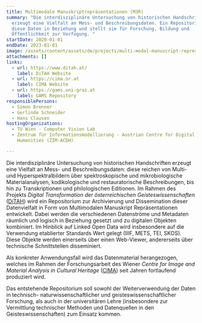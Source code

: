 ```yaml
---
title: Multimodale Manuskriptrepräsentationen (M3R)
summary: "Die interdisziplinäre Untersuchung von historischen Handschriften
  erzeugt eine Vielfalt an Mess- und Beschreibungsdaten. Ein Repositorium setzt
  diese Daten in Beziehung und stellt sie für Forschung, Bildung und
  Öffentlichkeit zur Verfügung. "
startDate: 2020-01-01
endDate: 2023-01-01
image: /assets/content/assets/de/projects/multi-modal-manuscript-representations-m3r/m3r-image.png
attachments: []
links:
  - url: https://www.ditah.at/
    label: DiTAH Website
  - url: https://cima.or.at
    label: CIMA Website
  - url: https://gams.uni-graz.at
    label: GAMS Repository
responsiblePersons:
  - Simon Brenner
  - Gerlinde Schneider
  - Hans Clausen
hostingOrganizations:
  - TU Wien - Computer Vision Lab
  - Zentrum für Informationsmodellierung - Austrian Centre for Digital
    Humanities (ZIM-ACDH)

---
```

Die interdisziplinäre Untersuchung von historischen Handschriften erzeugt eine Vielfalt an Mess- und Beschreibungsdaten: diese reichen von Multi- und Hyperspektralbildern über spektroskopische und mikrobiologische Materialanalysen, kodikologische und restauratorische Beschreibungen, bis hin zu Transkriptionen und philologischen Editionen. Im Rahmen des Projekts _Digital Transformation der österreichischen Geisteswissenschaften_ ([DiTAH](https://www.ditah.at/)) wird ein Repositorium zur Archivierung und Dissemination dieser Datenvielfalt in Form von Multimodalen Manuskript Repräsentationen entwickelt. Dabei werden die verschiedenen Datenströme und Metadaten räumlich und logisch in Beziehung gesetzt und zu digitalen Objekten kombiniert. Im Hinblick auf Linked Open Data wird insbesondere auf die Verwendung etablierter Standards Wert gelegt (IIIF, METS, TEI, SKOS). Diese Objekte werden einerseits über einen Web-Viewer, andererseits über technische Schnittstellen disseminiert.

Als konkreter Anwendungsfall wird das Datenmaterial herangezogen, welches im Rahmen der Forschungsarbeit des Wiener _Centre for Image and Material Analysis in Cultural Heritage_ ([CIMA](https://cima.or.at)) seit Jahren fortlaufend produziert wird.

Das entstehende Repositorium soll sowohl der Weiterverwendung der Daten in technisch- naturwissenschaftlicher und geisteswissenschaftlicher Forschung, als auch in der universitären Lehre (insbesondere zur Vermittlung technischer Methoden und Datenquellen in den Geisteswissenschaften) zum Einsatz kommen.
